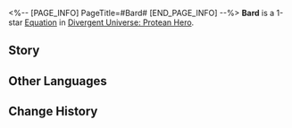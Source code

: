 <%-- [PAGE_INFO]
PageTitle=#Bard#
[END_PAGE_INFO] --%>
{{Equation Infobox
|period   = Protean Hero
|rarity   = 1
|path1    = Remembrance*2
|path2    = Erudition*2
|effect   = While allies' "{{Trait|Obsession}}" stacks exceed {{Color|h|70}}, increases Ultimate DMG by {{Color|h|75%}} and memosprite DMG by {{Color|h|75%}}.
|mentions = Mnestia
}}
'''Bard''' is a 1-star [[Divergent Universe: Protean Hero/Equatoins|Equation]] in [[Divergent Universe: Protean Hero]].

==Story==
{{Description|One-eyed Helioticus, are you still collecting those stories?<br />Take a moment to rest your feet and share your own past.<br />I've heard that Mnestia's scales once kissed your throat,<br />Yet it was corroded by the seawater in the final expedition, taking with it your eye.<br />Was that a type of good fortune? From that doomed Flame-Chase, you managed to survive.<br />Yet, you continue to wander across the land, chronicling the golden heroes, the bloodthirsty villains,<br />And even sing of insignificant mortals.<br />You listen for their steps<br />Through the whispers of butterflies, inscribed tablets, and the tides of the River of Souls.<br />Are you endeavoring to immortalize them through your words? Or do you hope to<br />Have faded away with the times on that fateful day?}}
<!--
==Gameplay Notes==
* 
-->
==Other Languages==
{{Other Languages
|en   = Bard
|zhs  = 吟游诗人
|zht  = 吟遊詩人
|ja   = {{Rubi|吟遊詩人|ぎんゆうしじん}}
|ko   = 음유시인
|es   = Rapsoda
|fr   = Poète
|ru   = Рапсод
|th   = กวีพเนจร
|vi   = Nhà Thơ Lang Thang
|de   = Barde
|id   = Bard
|pt   = Bardo
}}

==Change History==
{{Change History|3.1}}